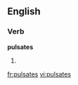 
==English==

===Verb===
'''pulsates'''

# {{third-person singular of|[[pulsate]]}}

[[fr:pulsates]]
[[vi:pulsates]]
